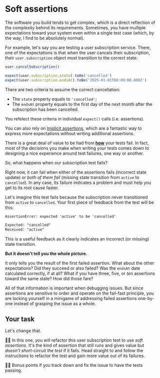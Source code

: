 # Soft assertions

<EpicVideo url="https://www.epicweb.dev/workshops/advanced-vitest-patterns/assertions/03-05-problem" />

The software you build tends to get complex, which is a direct reflection of the
complexity behind its requirements. Sometimes, you have multiple expectations
toward your system even within a single test case (which, by the way, I find to
be absolutely normal).

For example, let's say you are testing a user subscription service. There, one of the expectations is that when the user cancels their subscription, their `user.subscription` object must transition to the correct state:

```ts highlight=3-4
user.cancelSubscription()

expect(user.subscription.state).toBe('cancelled')
expect(user.subscription.endsAt).toBe('2025-01-01T00:00:00.000Z')
```

There are two criteria to assume the correct cancellation:

- The `state` property equals to `'cancelled'`;
- The `endsAt` property equals to the first day of the next month after the subscription has been cancelled.

You refelect these criteria in individual `expect()` calls (i.e. assertions).

<callout-success>You can also rely on [Implicit assertions](https://www.epicweb.dev/implicit-assertions), which are a fantastic way to express more expectations without writing additional assertions.</callout-success>

There is a great deal of value to be had from <u>**how**</u> your tests fail. In fact, most of the decisions you make when writing your tests comes down to designing a nice experience around test failures, one way or another.

So, what happens when our subscription test fails?

Right now, it can fail when either of the assertions fails (incorrect state update) or _both of them fail_ (missing state transition from `active` to `cancelled`). In any case, its failure indicates a problem and must help you get to its root cause faster.

Let's imagine this test fails because the subscription never transitioned from `active` to `cancelled`. Your first piece of feedback from the test will be this:

```txt nocopy remove=3 add=4
AssertionError: expected 'active' to be 'cancelled'

Expected: "cancelled"
Received: "active"
```

This is a useful feedback as it clearly indicates an incorrect (or missing) state transition.

**But it doesn't tell you the whole picture.**

It only tells you the result of the first failed assertion. What about the other expectations? Did they succeed or also failed? Was the `endsAt` date calculated correctly, if at all? What if you have three, five, or _ten_ assertions toward the same state? How did those fare?

All of that information is important when debugging issues. But since assertions are sensitive to order and operate on the fail-fast principle, you are locking yourself in a minigame of addressing failed assertions one-by-one instead of grasping the issue as a whole.

## Your task

Let's change that.

👨‍💼 In this one, you will refactor this user subscription test to use _soft assertions_. It's the kind of assertion that still runs and gives value but _doesn't short-circuit the test_ if it fails. Head straight to <InlineFile file="src/user.test.ts" /> and follow the instructions to refactor the test and gain more value out of its failures.

👨‍💼 Bonus points if you track down and fix the issue to have the tests passing.
